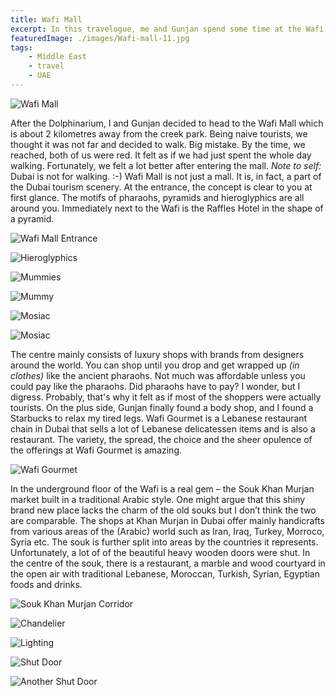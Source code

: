 ```yaml
---
title: Wafi Mall
excerpt: In this travelogue, me and Gunjan spend some time at the Wafi Mall in Dubai.
featuredImage: ./images/Wafi-mall-11.jpg
tags:
    - Middle East
    - travel
    - UAE
---
```


![Wafi Mall](./images/Wafi-mall-2.jpg)

After the Dolphinarium, I and Gunjan decided to head to the Wafi Mall which is about 2 kilometres away from the creek
park. Being naive tourists, we thought it was not far and decided to walk. Big mistake. By the time, we reached, both of
us were red. It felt as if we had just spent the whole day walking. Fortunately, we felt a lot better after entering the
mall. _Note to self:_ Dubai is not for walking. :-) Wafi Mall is not just a mall. It is, in fact, a part of the Dubai
tourism scenery. At the entrance, the concept is clear to you at first glance. The motifs of pharaohs, pyramids and
hieroglyphics are all around you. Immediately next to the Wafi is the Raffles Hotel in the shape of a pyramid.

![Wafi Mall Entrance](./images/Wafi-mall-4.jpg)

![Hieroglyphics](./images/Wafi-mall-3.jpg)

![Mummies](./images/Wafi-mall-2.jpg)

![Mummy](./images//Wafi-mall-6.jpg)

![Mosiac](./images/Wafi-mall-7.jpg)

![Mosiac](./images/Wafi-mall-8.jpg)

The centre mainly consists of luxury shops with brands from designers around the world. You can shop until you drop and
get wrapped up _(in clothes)_ like the ancient pharaohs. Not much was affordable unless you could pay like the pharaohs.
Did pharaohs have to pay? I wonder, but I digress. Probably, that's why it felt as if most of the shoppers were actually
tourists. On the plus side, Gunjan finally found a body shop, and I found a Starbucks to relax my tired legs. Wafi
Gourmet is a Lebanese restaurant chain in Dubai that sells a lot of Lebanese delicatessen items and is also a
restaurant. The variety, the spread, the choice and the sheer opulence of the offerings at Wafi Gourmet is amazing.

![Wafi Gourmet](./images/Wafi-mall-9.jpg)

In the underground floor of the Wafi is a real gem – the Souk Khan Murjan market built in a traditional Arabic style.
One might argue that this shiny brand new place lacks the charm of the old souks but I don’t think the two are
comparable. The shops at Khan Murjan in Dubai offer mainly handicrafts from various areas of the (Arabic) world such as
Iran, Iraq, Turkey, Morroco, Syria etc. The souk is further split into areas by the countries it represents.
Unfortunately, a lot of of the beautiful heavy wooden doors were shut. In the centre of the souk, there is a restaurant,
a marble and wood courtyard in the open air with traditional Lebanese, Moroccan, Turkish, Syrian, Egyptian foods and
drinks.

![Souk Khan Murjan Corridor](./images/Wafi-mall-11.jpg)

![Chandelier](./images/Wafi-mall-1.jpg)

![Lighting](./images/Wafi-mall-10.jpg)

![Shut Door](./images/Wafi-mall-12.jpg)

![Another Shut Door](./images/Wafi-mall-13.jpg)
